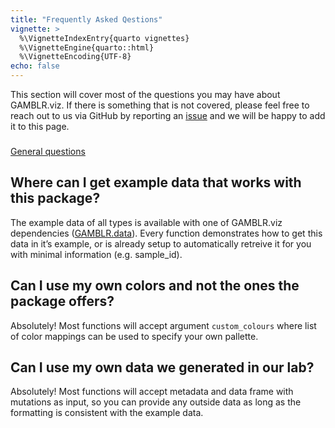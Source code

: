 ```yaml
---
title: "Frequently Asked Qestions"
vignette: >
  %\VignetteIndexEntry{quarto vignettes}
  %\VignetteEngine{quarto::html}
  %\VignetteEncoding{UTF-8}
echo: false
---
```


This section will cover most of the questions you may have about GAMBLR.viz. If
there is something that is not covered, please feel free to reach out to us via
GitHub by reporting an [issue](https://github.com/morinlab/GAMBLR.viz/issues/new)
and we will be happy to add it to this page.

###


<div class="d-grid gap-2"><a class="btn btn-lg btn-primary" data-bs-toggle="collapse" href="#General" role="button" aria-expanded="false" aria-controls="General">General questions</a></div>

::: {#General .collapse .multi-collapse}

## Where can I get example data that works with this package?

The example data of all types is available with one of GAMBLR.viz dependencies
([GAMBLR.data](https://github.com/morinlab/GAMBLR.data)). Every function
demonstrates how to get this data in it's example, or is already setup to
automatically retreive it for you with minimal information (e.g. sample_id).


## Can I use my own colors and not the ones the package offers?

Absolutely! Most functions will accept argument `custom_colours` where list
of color mappings can be used to specify your own pallette.

## Can I use my own data we generated in our lab?

Absolutely! Most functions will accept metadata and data frame with mutations
as input, so you can provide any outside data as long as the formatting is
consistent with the example data.

:::
